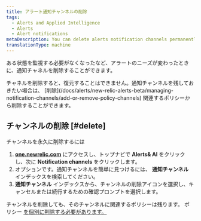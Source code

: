 ```yaml
---
title: アラート通知チャンネルの削除
tags:
  - Alerts and Applied Intelligence
  - Alerts
  - Alert notifications
metaDescription: You can delete alerts notification channels permanently or you can keep channels but remove them from associated policies.
translationType: machine
---
```


ある状態を監視する必要がなくなったなど、アラートのニーズが変わったときに、通知チャネルを削除することができます。

<Callout variant="caution">
  チャネルを削除すると、復元することはできません。通知チャンネルを残しておきたい場合は、 [削除](/docs/alerts/new-relic-alerts-beta/managing-notification-channels/add-or-remove-policy-channels) 関連するポリシーから削除することができます。
</Callout>

## チャンネルの削除 [#delete]

チャンネルを永久に削除するには

1. **[one.newrelic.com](https://one.newrelic.com/ "新しいウィンドウにリンクが開きます。")** にアクセスし、トップナビで **Alerts& AI** をクリックし、次に **Notification channels** をクリックします。
2. オプションです。通知チャンネルを簡単に見つけるには、 **通知チャンネル** インデックスを検索してください。
3. **通知チャンネル** インデックスから、チャンネルの削除アイコンを選択し、キャンセルまたは続行するための確認プロンプトを選択します。

チャンネルを削除しても、そのチャンネルに関連するポリシーは残ります。 ポリシー [を個別に削除する必要があります。](/docs/alerts/new-relic-alerts-beta/updating-alert-policies/disable-or-delete-alert-policies-conditions)

[](/docs/alerts/new-relic-alerts-beta/updating-alert-policies/disable-or-delete-alert-policies-conditions)